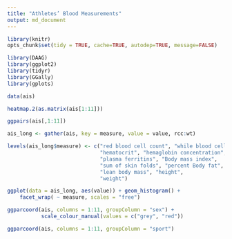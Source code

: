 ```yaml
---
title: "Athletes’ Blood Measurements"
output: md_document
---
```


```r
library(knitr)
opts_chunk$set(tidy = TRUE, cache=TRUE, autodep=TRUE, message=FALSE)

library(DAAG)
library(ggplot2)
library(tidyr)
library(GGally)
library(gplots)

data(ais)

heatmap.2(as.matrix(ais[1:11]))

ggpairs(ais[,1:11])

ais_long <- gather(ais, key = measure, value = value, rcc:wt)

levels(ais_long$measure) <- c("red blood cell count", "while blood cell count",
                              "hematocrit", "hemaglobin concentration",
                              "plasma ferritins", "Body mass index", 
                              "sum of skin folds", "percent Body fat",
                              "lean body mass", "height", 
                              "weight")

ggplot(data = ais_long, aes(value)) + geom_histogram() +
    facet_wrap( ~ measure, scales = "free")

ggparcoord(ais, columns = 1:11, groupColumn = "sex") +
           scale_colour_manual(values = c("grey", "red"))

ggparcoord(ais, columns = 1:11, groupColumn = "sport")
```

 